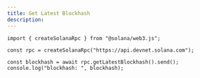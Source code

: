 ```yaml
---
title: Get Latest Blockhash
description: 
---
```


```
import { createSolanaRpc } from "@solana/web3.js";

const rpc = createSolanaRpc("https://api.devnet.solana.com");

const blockhash = await rpc.getLatestBlockhash().send();
console.log("blockhash: ", blockhash);
```